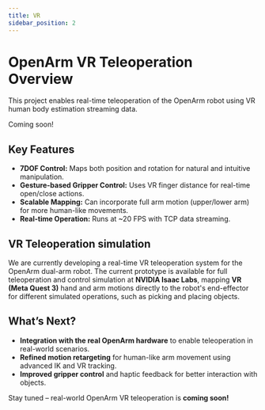 ```yaml
---
title: VR
sidebar_position: 2
---
```



# OpenArm VR Teleoperation Overview

This project enables real-time teleoperation of the OpenArm robot using VR human body estimation streaming data.

Coming soon!

## Key Features
- **7DOF Control:** Maps both position and rotation for natural and intuitive manipulation.
- **Gesture-based Gripper Control:** Uses VR finger distance for real-time open/close actions.
- **Scalable Mapping:** Can incorporate full arm motion (upper/lower arm) for more human-like movements.
- **Real-time Operation:** Runs at ~20 FPS with TCP data streaming.

## VR Teleoperation simulation

We are currently developing a real-time VR teleoperation system for the OpenArm dual-arm robot.
The current prototype is available for full teleoperation and control simulation at **NVIDIA Isaac Labs**, mapping **VR (Meta Quest 3)** hand and arm motions directly to the robot's end-effector for different simulated operations, such as picking and placing objects.

<BlockVideo src="teleop/vr/simulation.mp4" width="65%"/>

## What’s Next?

- **Integration with the real OpenArm hardware** to enable teleoperation in real-world scenarios.
- **Refined motion retargeting** for human-like arm movement using advanced IK and VR tracking.
- **Improved gripper control** and haptic feedback for better interaction with objects.

Stay tuned – real-world OpenArm VR teleoperation is **coming soon!**
